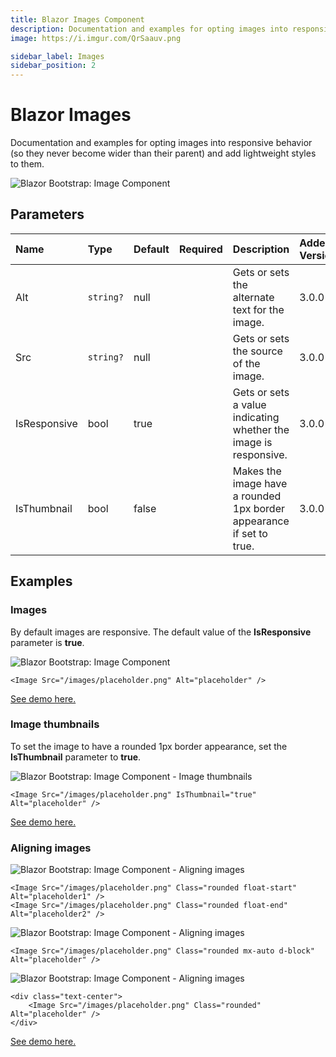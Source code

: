 ```yaml
---
title: Blazor Images Component
description: Documentation and examples for opting images into responsive behavior (so they never become wider than their parent) and add lightweight styles to them.
image: https://i.imgur.com/QrSaauv.png

sidebar_label: Images
sidebar_position: 2
---
```



# Blazor Images

Documentation and examples for opting images into responsive behavior (so they never become wider than their parent) and add lightweight styles to them.

<CarbonAd />

<img src="https://i.imgur.com/QrSaauv.png" alt="Blazor Bootstrap: Image Component" />

## Parameters

| Name | Type | Default | Required | Description | Added Version |
|:--|:--|:--|:--|:--|:--|
| Alt | `string?` | null | | Gets or sets the alternate text for the image. | 3.0.0 |
| Src | `string?` | null | | Gets or sets the source of the image. | 3.0.0 |
| IsResponsive | bool | true | | Gets or sets a value indicating whether the image is responsive. | 3.0.0 |
| IsThumbnail | bool | false | | Makes the image have a rounded 1px border appearance if set to true. | 3.0.0 |

## Examples

### Images

By default images are responsive. The default value of the **IsResponsive** parameter is **true**.

<img src="https://i.imgur.com/QrSaauv.png" alt="Blazor Bootstrap: Image Component" />

```cshtml {} showLineNumbers
<Image Src="/images/placeholder.png" Alt="placeholder" />
```
[See demo here.](https://demos.blazorbootstrap.com/images#example)

### Image thumbnails

To set the image to have a rounded 1px border appearance, set the **IsThumbnail** parameter to **true**.

<img src="https://i.imgur.com/LKgmorK.png" alt="Blazor Bootstrap: Image Component - Image thumbnails" />

```cshtml {} showLineNumbers
<Image Src="/images/placeholder.png" IsThumbnail="true" Alt="placeholder" />
```
[See demo here.](https://demos.blazorbootstrap.com/images#image-thumbnails)

### Aligning images

<img src="https://i.imgur.com/sGdkb8c.png" alt="Blazor Bootstrap: Image Component - Aligning images" />

```cshtml {} showLineNumbers
<Image Src="/images/placeholder.png" Class="rounded float-start" Alt="placeholder1" />
<Image Src="/images/placeholder.png" Class="rounded float-end" Alt="placeholder2" />
```

<img src="https://i.imgur.com/LBp2172.png" alt="Blazor Bootstrap: Image Component - Aligning images" />

```cshtml {} showLineNumbers
<Image Src="/images/placeholder.png" Class="rounded mx-auto d-block" Alt="placeholder" />
```

<img src="https://i.imgur.com/7BPXWXs.png" alt="Blazor Bootstrap: Image Component - Aligning images" />

```cshtml {} showLineNumbers
<div class="text-center">
    <Image Src="/images/placeholder.png" Class="rounded" Alt="placeholder" />
</div>
```

[See demo here.](https://demos.blazorbootstrap.com/images#aligning-images)
